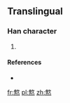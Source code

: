 ==Translingual==

===Han character===
{{Han char|rn=86|rad=火|as=12|sn=16|four=|canj=OOF,XOOF}}

# {{defn|Han|sort=火12}}

====References====
* {{Han ref|kx=0684.161|hdz=32240.031|uh=71DE|ud=29150}}

[[fr:燞]]
[[pl:燞]]
[[zh:燞]]